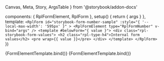   Canvas,
  Meta,
  Story,
  ArgsTable
} from '@storybook/addon-docs'

  components: { RplFormElement, RplForm },
  setup() {
    return { args }
  },
  template: `
    <RplForm
      id="storybook-form-number-sample"
      :style="{
        '--local-max-width': '595px'
      }"
    >
      <RplFormElement type="RplFormNumber" v-bind="args" />
      <template #belowForm="{ value }">
        <div class="rpl-storybook-form-values">
          <h2 class="rpl-type-h4">Internal form values</h2>
          <pre wrap>{{ value }}</pre>
        </div>
      </template>
    </RplForm>
`
})

<Meta title='Forms/Input' component={RplFormElement} />

<Canvas>
  <Story
    name='Number'
  >
    {FormElementTemplate.bind()}
  </Story>
</Canvas>

<Canvas>
  <Story
    name='Number with buttons'
    args={{
      value: "1",
      min: 0,
      max: 10,
      step: 1,
      mode: 'alt',
      label: 'Number'
    }}
  >
    {FormElementTemplate.bind()}
  </Story>
</Canvas>


